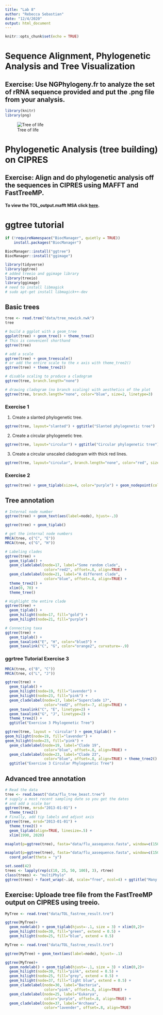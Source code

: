 ```yaml
---
title: "Lab 8"
author: "Rebecca Sebastian"
date: "12/4/2020"
output: html_document
---
```


```r
knitr::opts_chunk$set(echo = TRUE)
```

# Sequence Alignment, Phylogenetic Analysis and Tree Visualization

## Exercise: Use NGPhylogeny.fr to analyze the set of rRNA sequence provided and put the .png file from your analysis.
```r
library(knitr)
library(png)
```

![Tree of life](data/tree.png)


# Phylogenetic Analysis (tree building) on CIPRES

## Exercise: Align and do phylogenetic analysis off the sequences in CIPRES using MAFFT and FastTreeMP.

#### To view the TOL_output.mafft MSA click [here](https://www.ebi.ac.uk/Tools/services/rest/mview/result/mview-I20201124-194908-0211-81171777-p1m/aln-html).



# ggtree tutorial

```r
if (!requireNamespace("BiocManager", quietly = TRUE))
    install.packages("BiocManager")

BiocManager::install("ggtree")
BiocManager::install("ggimage")
```


```r
library(tidyverse)
library(ggtree)
# added treeio and ggimage library
library(treeio)
library(ggimage)
# need to install libmagick 
# sudo apt-get install libmagick++-dev
```

## Basic trees

```r
tree <- read.tree("data/tree_newick.nwk")
tree
```

```r
# build a ggplot with a geom_tree
ggplot(tree) + geom_tree() + theme_tree()
# This is convenient shorthand
ggtree(tree)
```

```r
# add a scale
ggtree(tree) + geom_treescale()
# or add the entire scale to the x axis with theme_tree2()
ggtree(tree) + theme_tree2()
```

```r
# disable scaling to produce a cladogram
ggtree(tree, branch.length="none")
```
```r
# drawing cladogram (no branch scaling) with aesthetics of the plot
ggtree(tree, branch.length="none", color="blue", size=2, linetype=3)
```

### Exercise 1

1. Create a slanted phylogenetic tree.
```r
ggtree(tree, layout="slanted") + ggtitle("Slanted phylogenetic tree")
```

2. Create a circular phylogenetic tree.
```r
ggtree(tree, layout="circular") + ggtitle("Circular phylogenetic tree")
```

3. Create a circular unscaled cladogram with thick red lines.
```r
ggtree(tree, layout="circular", branch.length="none", color="red", size=2, linetype=1)
```

### Exercise 2

```r
ggtree(tree) + geom_tiplab(size=4, color="purple") + geom_nodepoint(color="yellow", alpha=1/2, size=3) + geom_tippoint(color="purple", shape=18, size=2)+ ggtitle("Exercise 2 phylogenetic tree")
```

## Tree annotation

```r
# Internal node number
ggtree(tree) + geom_text(aes(label=node), hjust=-.3)
```

```r
ggtree(tree) + geom_tiplab()

# get the internal node numbers
MRCA(tree, c("C", "E"))
MRCA(tree, c("G", "H"))
```

```r
# Labeling clades
ggtree(tree) + 
  geom_tiplab() + 
  geom_cladelabel(node=17, label="Some random clade", 
                  color="red2", offset=.8, align=TRUE) + 
  geom_cladelabel(node=21, label="A different clade", 
                  color="blue", offset=.8, align=TRUE) + 
  theme_tree2() + 
  xlim(0, 70) + 
  theme_tree()
```

```r
# Highlight the entire clade
ggtree(tree) + 
  geom_tiplab() + 
  geom_hilight(node=17, fill="gold") + 
  geom_hilight(node=21, fill="purple")
```

```r
# Connecting taxa
ggtree(tree) + 
  geom_tiplab() + 
  geom_taxalink("E", "H", color="blue3") +
  geom_taxalink("C", "G", color="orange2", curvature=-.9)
```

### ggrtree Tutorial Exercise 3

```r
MRCA(tree, c("B", "C"))
MRCA(tree, c("L", "J"))
```

```r
ggtree(tree) + 
  geom_tiplab() + 
  geom_hilight(node=19, fill="lavender") + 
  geom_hilight(node=23, fill="pink") + 
  geom_cladelabel(node=17, label="Superclade 17", 
                  color="red2", offset=-7, align=TRUE) + 
  geom_taxalink("C", "E", linetype=2) +
  geom_taxalink("G", "J", linetype=2) + 
  theme_tree2() + 
  ggtitle("Exercise 3 Phylogenetic Tree")
```

```r
ggtree(tree, layout = 'circular') + geom_tiplab() + 
geom_hilight(node=19, fill="lavender") + 
geom_hilight(node=23, fill="pink") + 
  geom_cladelabel(node=19, label="Clade 19", 
                  color="blue", offset=.8, align=TRUE) + 
  geom_cladelabel(node=23, label="Clade 23", 
                  color="blue", offset=.8, align=TRUE) + theme_tree2() + 
  ggtitle("Exercise 3 Circular Phylogenetic Tree")
```


## Advanced tree annotation
```r
# Read the data
tree <- read.beast("data/flu_tree_beast.tree")
# supply a most recent sampling date so you get the dates
# and add a scale bar
ggtree(tree, mrsd="2013-01-01") + 
  theme_tree2() 
# Finally, add tip labels and adjust axis
ggtree(tree, mrsd="2013-01-01") + 
  theme_tree2() + 
  geom_tiplab(align=TRUE, linesize=.5) + 
  xlim(1990, 2020)
```

```r
msaplot(p=ggtree(tree), fasta="data/flu_aasequence.fasta", window=c(150, 175))
```

```r
msaplot(p=ggtree(tree), fasta="data/flu_aasequence.fasta", window=c(150, 175)) + 
  coord_polar(theta = "y")
```

```r
set.seed(42)
trees <- lapply(rep(c(10, 25, 50, 100), 3), rtree)
class(trees) <- "multiPhylo"
ggtree(trees) + facet_wrap(~.id, scale="free", ncol=4) + ggtitle("Many trees. Such phylogenetics. Wow.")
```

## Exercise: Uploade tree file from the FastTreeMP output on CIPRES using treeio.
```r
MyTree <- read.tree("data/TOL_fastree_result.tre")

ggtree(MyTree)+
  geom_nodelab() + geom_tiplab(hjust=-.1, size = 3) + xlim(0,2)+
  geom_hilight(node=30, fill="green", extend = 0.5) +
  geom_hilight(node=25, fill="blue", extend = 0.5)
```

```r
MyTree <- read.tree("data/TOL_fastree_result.tre")

ggtree(MyTree) + geom_text(aes(label=node), hjust=-.1)

ggtree(MyTree)+
  geom_nodelab() + geom_tiplab(hjust=-.1, size = 3) + xlim(0,2)+
  geom_hilight(node=30, fill="pink", extend = 0.5) +
  geom_hilight(node=25, fill="grey", extend = 0.5) +
  geom_hilight(node=37, fill="light blue", extend = 0.5) +
  geom_cladelabel(node=30, label="Bacteria", 
                  color="pink", offset=.8, align=TRUE) + 
  geom_cladelabel(node=25, label="Eukarya", 
                  color="purple", offset=.8, align=TRUE) + 
  geom_cladelabel(node=37, label="Archaea", 
                  color="lavender", offset=.8, align=TRUE)
```


    